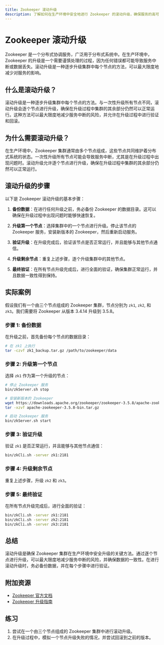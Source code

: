 ```yaml
---
title: Zookeeper 滚动升级
description: 了解如何在生产环境中安全地进行 Zookeeper 的滚动升级，确保服务的高可用性和数据一致性。
---
```


# Zookeeper 滚动升级

Zookeeper 是一个分布式协调服务，广泛用于分布式系统中。在生产环境中，Zookeeper 的升级是一个需要谨慎处理的过程，因为任何错误都可能导致服务中断或数据丢失。滚动升级是一种逐步升级集群中每个节点的方法，可以最大限度地减少对服务的影响。

## 什么是滚动升级？

滚动升级是一种逐步升级集群中每个节点的方法。与一次性升级所有节点不同，滚动升级会逐个节点进行升级，确保在升级过程中集群的其余部分仍然可以正常运行。这种方法可以最大限度地减少服务中断的风险，并允许在升级过程中进行验证和回滚。

## 为什么需要滚动升级？

在生产环境中，Zookeeper 集群通常由多个节点组成，这些节点共同维护着分布式系统的状态。一次性升级所有节点可能会导致服务中断，尤其是在升级过程中出现问题时。滚动升级允许逐个节点进行升级，确保在升级过程中集群的其余部分仍然可以正常运行。

## 滚动升级的步骤

以下是 Zookeeper 滚动升级的基本步骤：

1. **备份数据**：在进行任何升级之前，务必备份 Zookeeper 的数据目录。这可以确保在升级过程中出现问题时能够快速恢复。

2. **升级第一个节点**：选择集群中的一个节点进行升级。停止该节点的 Zookeeper 服务，安装新版本的 Zookeeper，然后重新启动服务。

3. **验证升级**：在升级完成后，验证该节点是否正常运行，并且能够与其他节点通信。

4. **升级剩余节点**：重复上述步骤，逐个升级集群中的其他节点。

5. **最终验证**：在所有节点升级完成后，进行全面的验证，确保集群正常运行，并且数据一致性得到保持。

## 实际案例

假设我们有一个由三个节点组成的 Zookeeper 集群，节点分别为 `zk1`, `zk2`, 和 `zk3`。我们需要将 Zookeeper 从版本 3.4.14 升级到 3.5.8。

### 步骤 1: 备份数据

在升级之前，首先备份每个节点的数据目录：

```bash
# 在 zk1 上执行
tar -czvf zk1_backup.tar.gz /path/to/zookeeper/data
```

### 步骤 2: 升级第一个节点

选择 `zk1` 作为第一个升级的节点：

```bash
# 停止 Zookeeper 服务
bin/zkServer.sh stop

# 安装新版本的 Zookeeper
wget https://downloads.apache.org/zookeeper/zookeeper-3.5.8/apache-zookeeper-3.5.8-bin.tar.gz
tar -xzvf apache-zookeeper-3.5.8-bin.tar.gz

# 启动 Zookeeper 服务
bin/zkServer.sh start
```

### 步骤 3: 验证升级

验证 `zk1` 是否正常运行，并且能够与其他节点通信：

```bash
bin/zkCli.sh -server zk1:2181
```

### 步骤 4: 升级剩余节点

重复上述步骤，升级 `zk2` 和 `zk3`。

### 步骤 5: 最终验证

在所有节点升级完成后，进行全面的验证：

```bash
bin/zkCli.sh -server zk1:2181
bin/zkCli.sh -server zk2:2181
bin/zkCli.sh -server zk3:2181
```

## 总结

滚动升级是确保 Zookeeper 集群在生产环境中安全升级的关键方法。通过逐个节点进行升级，可以最大限度地减少服务中断的风险，并确保数据的一致性。在进行滚动升级时，务必备份数据，并在每个步骤中进行验证。

## 附加资源

- [Zookeeper 官方文档](https://zookeeper.apache.org/doc/current/)
- [Zookeeper 升级指南](https://zookeeper.apache.org/doc/r3.5.8/zookeeperAdmin.html#Upgrading)

## 练习

1. 尝试在一个由三个节点组成的 Zookeeper 集群中进行滚动升级。
2. 在升级过程中，模拟一个节点升级失败的情况，并尝试回滚到之前的版本。
